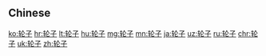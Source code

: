{{also|輪子}}
==Chinese==
{{zh-see|輪子}}

[[ko:轮子]]
[[hr:轮子]]
[[lt:轮子]]
[[hu:轮子]]
[[mg:轮子]]
[[mn:轮子]]
[[ja:轮子]]
[[uz:轮子]]
[[ru:轮子]]
[[chr:轮子]]
[[uk:轮子]]
[[zh:轮子]]
